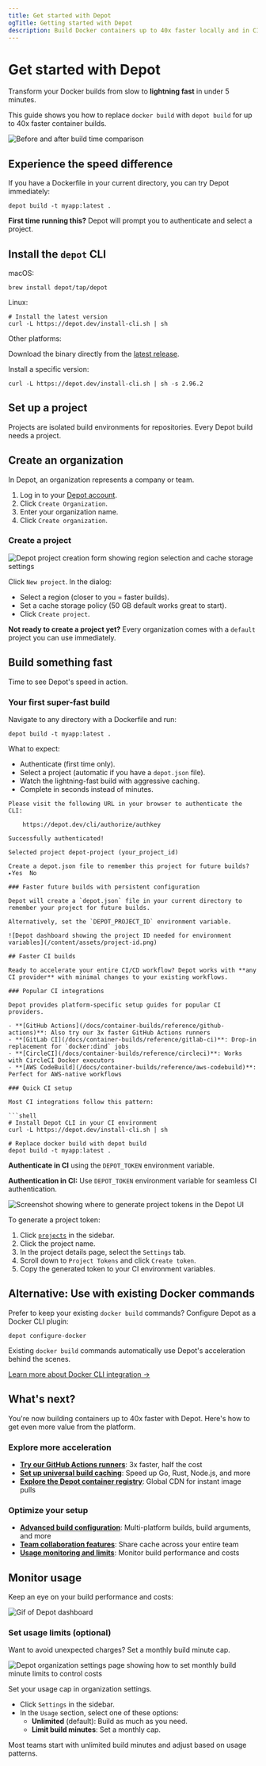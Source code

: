 ```yaml
---
title: Get started with Depot
ogTitle: Getting started with Depot
description: Build Docker containers up to 40x faster locally and in CI with Depot.
---
```


# Get started with Depot

Transform your Docker builds from slow to **lightning fast** in under 5 minutes. 

This guide shows you how to replace `docker build` with `depot build` for up to 40x faster container builds.

![Before and after build time comparison](/content/assets/slow-vs-fast.svg)

## Experience the speed difference 

If you have a Dockerfile in your current directory, you can try Depot immediately:

```shell
depot build -t myapp:latest .
```

**First time running this?** Depot will prompt you to authenticate and select a project.

## Install the `depot` CLI

macOS:

```shell
brew install depot/tap/depot
```

Linux:

```shell
# Install the latest version
curl -L https://depot.dev/install-cli.sh | sh
```

Other platforms:

Download the binary directly from the [latest release](https://github.com/depot/cli/releases).


Install a specific version:

```shell
curl -L https://depot.dev/install-cli.sh | sh -s 2.96.2
```

## Set up a project

Projects are isolated build environments for repositories. Every Depot build needs a project.

## Create an organization

In Depot, an organization represents a company or team.

1. Log in to your [Depot account](https://depot.dev/sign-in).
2. Click `Create Organization`.
3. Enter your organization name.
4. Click `Create organization`.

### Create a project  

![Depot project creation form showing region selection and cache storage settings](/content/assets/create-project.png)

Click `New project`. In the dialog:

- Select a region (closer to you = faster builds).
- Set a cache storage policy (50 GB default works great to start).
- Click `Create project`.

**Not ready to create a project yet?** Every organization comes with a `default` project you can use immediately.

## Build something fast

Time to see Depot's speed in action.

### Your first super-fast build

Navigate to any directory with a Dockerfile and run:

```shell
depot build -t myapp:latest .
```

What to expect:

- Authenticate (first time only).
- Select a project (automatic if you have a `depot.json` file).
- Watch the lightning-fast build with aggressive caching.
- Complete in seconds instead of minutes.

```shell
Please visit the following URL in your browser to authenticate the CLI:

    https://depot.dev/cli/authorize/authkey

Successfully authenticated!

Selected project depot-project (your_project_id)

Create a depot.json file to remember this project for future builds? ▸Yes  No

### Faster future builds with persistent configuration

Depot will create a `depot.json` file in your current directory to remember your project for future builds.

Alternatively, set the `DEPOT_PROJECT_ID` environment variable.

![Depot dashboard showing the project ID needed for environment variables](/content/assets/project-id.png)

## Faster CI builds

Ready to accelerate your entire CI/CD workflow? Depot works with **any CI provider** with minimal changes to your existing workflows.

### Popular CI integrations

Depot provides platform-specific setup guides for popular CI providers.

- **[GitHub Actions](/docs/container-builds/reference/github-actions)**: Also try our 3x faster GitHub Actions runners
- **[GitLab CI](/docs/container-builds/reference/gitlab-ci)**: Drop-in replacement for `docker:dind` jobs
- **[CircleCI](/docs/container-builds/reference/circleci)**: Works with CircleCI Docker executors
- **[AWS CodeBuild](/docs/container-builds/reference/aws-codebuild)**: Perfect for AWS-native workflows

### Quick CI setup

Most CI integrations follow this pattern:

```shell
# Install Depot CLI in your CI environment
curl -L https://depot.dev/install-cli.sh | sh

# Replace docker build with depot build
depot build -t myapp:latest .
```

**Authenticate in CI** using the `DEPOT_TOKEN` environment variable.

**Authentication in CI:** Use `DEPOT_TOKEN` environment variable for seamless CI authentication.

![Screenshot showing where to generate project tokens in the Depot UI](/content/assets/generate-project-token.png)

To generate a project token:

1. Click [`projects`](/projects) in the sidebar.
2. Click the project name.
3. In the project details page, select the `Settings` tab.
4. Scroll down to `Project Tokens` and click `Create token`.
5. Copy the generated token to your CI environment variables.

## Alternative: Use with existing Docker commands

Prefer to keep your existing `docker build` commands? Configure Depot as a Docker CLI plugin:

```shell
depot configure-docker
```

Existing `docker build` commands automatically use Depot's acceleration behind the scenes.

[Learn more about Docker CLI integration →](/docs/cli/reference#depot-configure-docker)

## What's next?

You're now building containers up to 40x faster with Depot. Here's how to get even more value from the platform.

### Explore more acceleration

- **[Try our GitHub Actions runners](/docs/github-actions/overview)**: 3x faster, half the cost
- **[Set up universal build caching](/docs/cache/overview)**: Speed up Go, Rust, Node.js, and more
- **[Explore the Depot container registry](/docs/registry/overview)**: Global CDN for instant image pulls

### Optimize your setup

- **[Advanced build configuration](/docs/container-builds/overview)**: Multi-platform builds, build arguments, and more
- **[Team collaboration features](/docs/container-builds/overview#sharing-builds)**: Share cache across your entire team
- **[Usage monitoring and limits](#usage-monitoring)**: Monitor build performance and costs

## Monitor usage

Keep an eye on your build performance and costs:

![Gif of Depot dashboard](/content/assets/dashboard.gif)

### Set usage limits (optional)

Want to avoid unexpected charges? Set a monthly build minute cap.

![Depot organization settings page showing how to set monthly build minute limits to control costs](/content/assets/usage-cap.png)

Set your usage cap in organization settings.

- Click `Settings` in the sidebar.
- In the `Usage` section, select one of these options:
   - **Unlimited** (default): Build as much as you need.
   - **Limit build minutes**: Set a monthly cap.

Most teams start with unlimited build minutes and adjust based on usage patterns.


